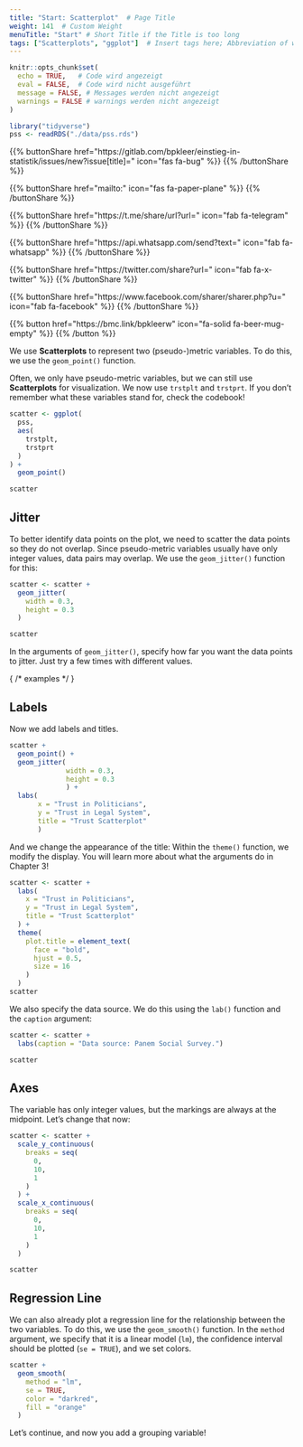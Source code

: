 ```yaml
---
title: "Start: Scatterplot"  # Page Title
weight: 141  # Custom Weight
menuTitle: "Start" # Short Title if the Title is too long
tags: ["Scatterplots", "ggplot"]  # Insert tags here; Abbreviation of what happens on the page
---
```

```r
knitr::opts_chunk$set(
  echo = TRUE,   # Code wird angezeigt
  eval = FALSE,  # Code wird nicht ausgeführt
  message = FALSE, # Messages werden nicht angezeigt
  warnings = FALSE # warnings werden nicht angezeigt
)

library("tidyverse")
pss <- readRDS("./data/pss.rds")
```

{{% buttonShare href=\"https\:\/\/gitlab.com\/bpkleer\/einstieg-in-statistik\/issues\/new?issue[title]=\" icon=\"fas fa-bug\" %}} {{% /buttonShare %}} 

{{% buttonShare href=\"mailto\:\" icon=\"fas fa-paper-plane\" %}} {{% /buttonShare %}}

{{% buttonShare href=\"https\:\/\/t.me\/share\/url?url=\" icon=\"fab fa-telegram\" %}} {{% /buttonShare %}}

{{% buttonShare href=\"https\:\/\/api.whatsapp.com\/send?text=\" icon=\"fab fa-whatsapp\" %}} {{% /buttonShare %}}

{{% buttonShare href=\"https\:\/\/twitter.com\/share?url=\" icon=\"fab fa-x-twitter\" %}} {{% /buttonShare %}}

{{% buttonShare href=\"https\:\/\/www.facebook.com\/sharer\/sharer.php?u=\" icon=\"fab fa-facebook\" %}} {{% /buttonShare %}}

{{% button href=\"https\:\/\/bmc.link\/bpkleerw\" icon=\"fa-solid fa-beer-mug-empty\" %}} {{% /button %}}

We use **Scatterplots** to represent two (pseudo-)metric variables. To do this, we use the `geom_point()` function.

Often, we only have pseudo-metric variables, but we can still use **Scatterplots** for visualization. We now use `trstplt` and `trstprt`. If you don't remember what these variables stand for, check the codebook!

```r
scatter <- ggplot(
  pss, 
  aes(
    trstplt, 
    trstprt
  )
) + 
  geom_point()

scatter
```

## Jitter
To better identify data points on the plot, we need to scatter the data points so they do not overlap. Since pseudo-metric variables usually have only integer values, data pairs may overlap. We use the `geom_jitter()` function for this:

```r
scatter <- scatter +
  geom_jitter(
    width = 0.3,
    height = 0.3
  )

scatter
```

In the arguments of `geom_jitter()`, specify how far you want the data points to jitter. Just try a few times with different values. 

{ /* examples */ }

## Labels
Now we add labels and titles.
```r
scatter +
  geom_point() +
  geom_jitter(
              width = 0.3, 
              height = 0.3
              ) +
  labs(
       x = "Trust in Politicians", 
       y = "Trust in Legal System", 
       title = "Trust Scatterplot"
       )
```

And we change the appearance of the title: Within the `theme()` function, we modify the display. You will learn more about what the arguments do in Chapter 3!

```r
scatter <- scatter +
  labs(
    x = "Trust in Politicians",
    y = "Trust in Legal System", 
    title = "Trust Scatterplot"
  ) +
  theme(
    plot.title = element_text(
      face = "bold", 
      hjust = 0.5, 
      size = 16
    )
  )
scatter
```

We also specify the data source. We do this using the `lab()` function and the `caption` argument:
```r
scatter <- scatter + 
  labs(caption = "Data source: Panem Social Survey.")

scatter
```

## Axes
The variable has only integer values, but the markings are always at the midpoint. Let's change that now:
```r
scatter <- scatter +
  scale_y_continuous(
    breaks = seq(
      0, 
      10, 
      1
    )
  ) + 
  scale_x_continuous(
    breaks = seq(
      0,
      10,
      1
    )
  )

scatter
```

## Regression Line
We can also already plot a regression line for the relationship between the two variables. To do this, we use the `geom_smooth()` function. In the `method` argument, we specify that it is a linear model (`lm`), the confidence interval should be plotted (`se = TRUE`), and we set colors.
```r
scatter + 
  geom_smooth(
    method = "lm", 
    se = TRUE, 
    color = "darkred",
    fill = "orange"
  )
```

Let's continue, and now you add a grouping variable!
